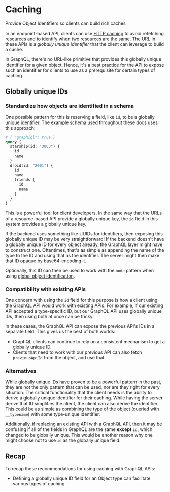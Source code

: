 # Caching

<p className="learn-subtitle">
  Provide Object Identifiers so clients can build rich caches
</p>

In an endpoint-based API, clients can use
[HTTP caching](https://developer.mozilla.org/en-US/docs/Web/HTTP/Caching) to
avoid refetching resources and to identify when two resources are the same. The
URL in these APIs is a _globally unique identifier_ that the client can leverage
to build a cache.

In GraphQL, there's no URL-like primitive that provides this globally unique
identifier for a given object. Hence, it's a best practice for the API to expose
such an identifier for clients to use as a prerequisite for certain types of
caching.

## Globally unique IDs

### Standardize how objects are identified in a schema

One possible pattern for this is reserving a field, like `id`, to be a globally
unique identifier. The example schema used throughout these docs uses this
approach:

```graphql
# { "graphiql": true }
query {
  starship(id: "3003") {
    id
    name
  }
  droid(id: "2001") {
    id
    name
    friends {
      id
      name
    }
  }
}
```

This is a powerful tool for client developers. In the same way that the URLs of
a resource-based API provide a globally unique key, the `id` field in this
system provides a globally unique key.

If the backend uses something like UUIDs for identifiers, then exposing this
globally unique ID may be very straightforward! If the backend doesn't have a
globally unique ID for every object already, the GraphQL layer might have to
construct one. Oftentimes, that's as simple as appending the name of the type to
the ID and using that as the identifier. The server might then make that ID
opaque by base64-encoding it.

Optionally, this ID can then be used to work with the `node` pattern when using
[global object identification](/learn/global-object-identification).

### Compatibility with existing APIs

One concern with using the `id` field for this purpose is how a client using the
GraphQL API would work with existing APIs. For example, if our existing API
accepted a type-specific ID, but our GraphQL API uses globally unique IDs, then
using both at once can be tricky.

In these cases, the GraphQL API can expose the previous API's IDs in a separate
field. This gives us the best of both worlds:

- GraphQL clients can continue to rely on a consistent mechanism to get a
  globally unique ID.
- Clients that need to work with our previous API can also fetch `previousApiId`
  from the object, and use that.

### Alternatives

While globally unique IDs have proven to be a powerful pattern in the past, they
are not the only pattern that can be used, nor are they right for every
situation. The critical functionality that the client needs is the ability to
derive a globally unique identifier for their caching. While having the server
derive that ID simplifies the client, the client can also derive the identifier.
This could be as simple as combining the type of the object (queried with
`__typename`) with some type-unique identifier.

Additionally, if replacing an existing API with a GraphQL API, then it may be
confusing if all of the fields in GraphQL are the same **except** `id`, which
changed to be globally unique. This would be another reason why one might choose
not to use `id` as the globally unique field.

## Recap

To recap these recommendations for using caching with GraphQL APIs:

- Defining a globally unique ID field for an Object type can facilitate various
  types of caching
